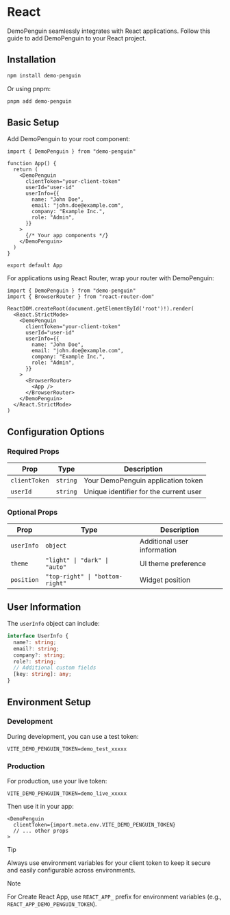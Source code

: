 # React

DemoPenguin seamlessly integrates with React applications. Follow this guide to add DemoPenguin to your React project.

## Installation

```sh npm2yarn
npm install demo-penguin
```

Or using pnpm:
```sh
pnpm add demo-penguin
```

## Basic Setup

Add DemoPenguin to your root component:

```tsx filename="src/App.tsx"
import { DemoPenguin } from "demo-penguin"

function App() {
  return (
    <DemoPenguin
      clientToken="your-client-token"
      userId="user-id"
      userInfo={{
        name: "John Doe",
        email: "john.doe@example.com",
        company: "Example Inc.",
        role: "Admin",
      }}
    >
      {/* Your app components */}
    </DemoPenguin>
  )
}

export default App
```

For applications using React Router, wrap your router with DemoPenguin:

```tsx filename="src/main.tsx"
import { DemoPenguin } from "demo-penguin"
import { BrowserRouter } from "react-router-dom"

ReactDOM.createRoot(document.getElementById('root')!).render(
  <React.StrictMode>
    <DemoPenguin
      clientToken="your-client-token"
      userId="user-id"
      userInfo={{
        name: "John Doe",
        email: "john.doe@example.com",
        company: "Example Inc.",
        role: "Admin",
      }}
    >
      <BrowserRouter>
        <App />
      </BrowserRouter>
    </DemoPenguin>
  </React.StrictMode>
)
```

## Configuration Options

### Required Props

| Prop | Type | Description |
|------|------|-------------|
| `clientToken` | `string` | Your DemoPenguin application token |
| `userId` | `string` | Unique identifier for the current user |

### Optional Props

| Prop | Type | Description |
|------|------|-------------|
| `userInfo` | `object` | Additional user information |
| `theme` | `"light" \| "dark" \| "auto"` | UI theme preference |
| `position` | `"top-right" \| "bottom-right"` | Widget position |

## User Information

The `userInfo` object can include:

```typescript
interface UserInfo {
  name?: string;
  email?: string;
  company?: string;
  role?: string;
  // Additional custom fields
  [key: string]: any;
}
```

## Environment Setup

### Development

During development, you can use a test token:

```env filename=".env"
VITE_DEMO_PENGUIN_TOKEN=demo_test_xxxxx
```

### Production

For production, use your live token:

```env filename=".env.production"
VITE_DEMO_PENGUIN_TOKEN=demo_live_xxxxx
```

Then use it in your app:

```tsx
<DemoPenguin
  clientToken={import.meta.env.VITE_DEMO_PENGUIN_TOKEN}
  // ... other props
>
```

> [!TIP]
> Always use environment variables for your client token to keep it secure and easily configurable across environments.

> [!NOTE]
> For Create React App, use `REACT_APP_` prefix for environment variables (e.g., `REACT_APP_DEMO_PENGUIN_TOKEN`).
